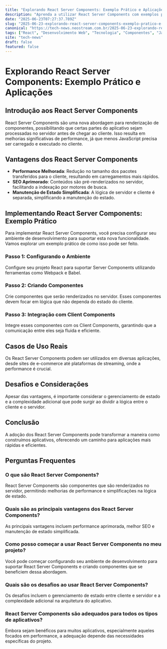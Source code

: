 ```yaml
---
title: "Explorando React Server Components: Exemplo Prático e Aplicações"
description: "Aprenda a utilizar React Server Components com exemplos práticos e descubra suas aplicações em projetos reais, melhorando a performance do seu aplicativo."
date: "2025-06-23T07:27:37.789Z"
slug: "2025-06-23-explorando-react-server-components-exemplo-pratico-e-aplicacoes"
canonical: "https://tech-news.neostream.com.br/2025-06-23-explorando-react-server-components-exemplo-pratico-e-aplicacoes"
tags: ["React", "Desenvolvimento Web", "Tecnologia", "Componentes", "JavaScript"]
site: "tech-news"
draft: false
featured: false
---
```


# Explorando React Server Components: Exemplo Prático e Aplicações

## Introdução aos React Server Components
React Server Components são uma nova abordagem para renderização de componentes, possibilitando que certas partes do aplicativo sejam processadas no servidor antes de chegar ao cliente. Isso resulta em melhorias significativas de performance, já que menos JavaScript precisa ser carregado e executado no cliente.

## Vantagens dos React Server Components
- **Performance Melhorada**: Redução no tamanho dos pacotes transferidos para o cliente, resultando em carregamentos mais rápidos.
- **SEO Aprimorado**: Conteúdos são pré-renderizados no servidor, facilitando a indexação por motores de busca.
- **Manutenção de Estado Simplificada**: A lógica de servidor e cliente é separada, simplificando a manutenção do estado.

## Implementando React Server Components: Exemplo Prático
Para implementar React Server Components, você precisa configurar seu ambiente de desenvolvimento para suportar esta nova funcionalidade. Vamos explorar um exemplo prático de como isso pode ser feito.

### Passo 1: Configurando o Ambiente
Configure seu projeto React para suportar Server Components utilizando ferramentas como Webpack e Babel.

### Passo 2: Criando Componentes
Crie componentes que serão renderizados no servidor. Esses componentes devem focar em lógica que não dependa do estado do cliente.

### Passo 3: Integração com Client Components
Integre esses componentes com os Client Components, garantindo que a comunicação entre eles seja fluida e eficiente.

## Casos de Uso Reais
Os React Server Components podem ser utilizados em diversas aplicações, desde sites de e-commerce até plataformas de streaming, onde a performance é crucial.

## Desafios e Considerações
Apesar das vantagens, é importante considerar o gerenciamento de estado e a complexidade adicional que pode surgir ao dividir a lógica entre o cliente e o servidor.

## Conclusão
A adoção dos React Server Components pode transformar a maneira como construímos aplicativos, oferecendo um caminho para aplicações mais rápidas e eficientes.

## Perguntas Frequentes

### O que são React Server Components?
React Server Components são componentes que são renderizados no servidor, permitindo melhorias de performance e simplificações na lógica de estado.

### Quais são as principais vantagens dos React Server Components?
As principais vantagens incluem performance aprimorada, melhor SEO e manutenção de estado simplificada.

### Como posso começar a usar React Server Components no meu projeto?
Você pode começar configurando seu ambiente de desenvolvimento para suportar React Server Components e criando componentes que se beneficiem dessa abordagem.

### Quais são os desafios ao usar React Server Components?
Os desafios incluem o gerenciamento de estado entre cliente e servidor e a complexidade adicional na arquitetura do aplicativo.

### React Server Components são adequados para todos os tipos de aplicativos?
Embora sejam benéficos para muitos aplicativos, especialmente aqueles focados em performance, a adequação depende das necessidades específicas do projeto.